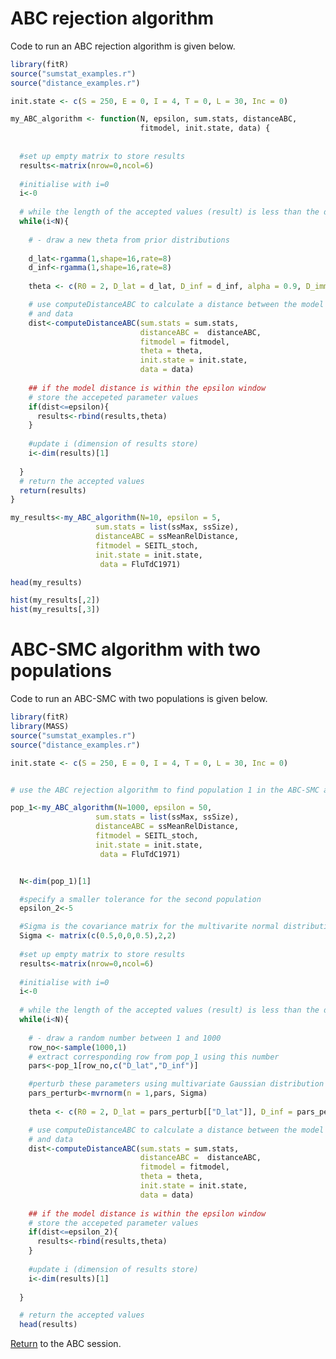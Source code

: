 # ABC rejection algorithm 

Code to run an ABC rejection algorithm is given below.

```r
library(fitR)
source("sumstat_examples.r")
source("distance_examples.r")

init.state <- c(S = 250, E = 0, I = 4, T = 0, L = 30, Inc = 0)

my_ABC_algorithm <- function(N, epsilon, sum.stats, distanceABC,
                             fitmodel, init.state, data) {
  
  
  #set up empty matrix to store results
  results<-matrix(nrow=0,ncol=6)
  
  #initialise with i=0
  i<-0
  
  # while the length of the accepted values (result) is less than the desired length (N)
  while(i<N){
    
    # - draw a new theta from prior distributions
    
    d_lat<-rgamma(1,shape=16,rate=8)
    d_inf<-rgamma(1,shape=16,rate=8)
    
    theta <- c(R0 = 2, D_lat = d_lat, D_inf = d_inf, alpha = 0.9, D_imm = 13, rho = 0.85)

    # use computeDistanceABC to calculate a distance between the model
    # and data
    dist<-computeDistanceABC(sum.stats = sum.stats,
                             distanceABC =  distanceABC,
                             fitmodel = fitmodel,
                             theta = theta,
                             init.state = init.state,
                             data = data)
    
    ## if the model distance is within the epsilon window
    # store the accepeted parameter values
    if(dist<=epsilon){
      results<-rbind(results,theta)
    }
    
    #update i (dimension of results store)
    i<-dim(results)[1]
    
  }
  # return the accepted values 
  return(results)
}

my_results<-my_ABC_algorithm(N=10, epsilon = 5,
                   sum.stats = list(ssMax, ssSize),
                   distanceABC = ssMeanRelDistance,
                   fitmodel = SEITL_stoch,
                   init.state = init.state,
                    data = FluTdC1971)

head(my_results)

hist(my_results[,2])
hist(my_results[,3])

```

# ABC-SMC algorithm with two populations

Code to run an ABC-SMC with two populations is given below.

```r

library(fitR)
library(MASS)
source("sumstat_examples.r")
source("distance_examples.r")

init.state <- c(S = 250, E = 0, I = 4, T = 0, L = 30, Inc = 0)


# use the ABC rejection algorithm to find population 1 in the ABC-SMC algorithm

pop_1<-my_ABC_algorithm(N=1000, epsilon = 50,
                   sum.stats = list(ssMax, ssSize),
                   distanceABC = ssMeanRelDistance,
                   fitmodel = SEITL_stoch,
                   init.state = init.state,
                    data = FluTdC1971)


  N<-dim(pop_1)[1]

  #specify a smaller tolerance for the second population
  epsilon_2<-5

  #Sigma is the covariance matrix for the multivarite normal distribution pertubation
  Sigma <- matrix(c(0.5,0,0,0.5),2,2)
  
  #set up empty matrix to store results
  results<-matrix(nrow=0,ncol=6)
  
  #initialise with i=0
  i<-0
  
  # while the length of the accepted values (result) is less than the desired length (N)
  while(i<N){
    
    # - draw a random number between 1 and 1000
    row_no<-sample(1000,1)
    # extract corresponding row from pop_1 using this number
    pars<-pop_1[row_no,c("D_lat","D_inf")]

    #perturb these parameters using multivariate Gaussian distribution
    pars_perturb<-mvrnorm(n = 1,pars, Sigma)
    
    theta <- c(R0 = 2, D_lat = pars_perturb[["D_lat"]], D_inf = pars_perturb[["D_inf"]], alpha = 0.9, D_imm = 13, rho = 0.85)

    # use computeDistanceABC to calculate a distance between the model
    # and data
    dist<-computeDistanceABC(sum.stats = sum.stats,
                             distanceABC =  distanceABC,
                             fitmodel = fitmodel,
                             theta = theta,
                             init.state = init.state,
                             data = data)
    
    ## if the model distance is within the epsilon window
    # store the accepeted parameter values
    if(dist<=epsilon_2){
      results<-rbind(results,theta)
    }
    
    #update i (dimension of results store)
    i<-dim(results)[1]
    
  }

  # return the accepted values 
  head(results)

```


[Return](ABC.html) to the ABC session.
